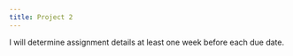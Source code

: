 ```yaml
---
title: Project 2
---
```


I will determine assignment details at least one week before each due date.